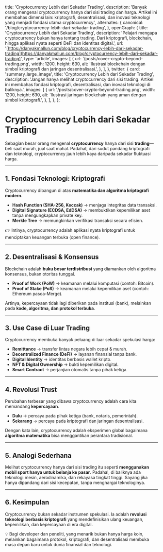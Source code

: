title: 'Cryptocurrency Lebih dari Sekadar Trading',
description:
'Banyak orang mengenal cryptocurrency hanya dari sisi trading dan harga. Artikel ini membahas dimensi lain: kriptografi, desentralisasi, dan inovasi teknologi yang menjadi fondasi utama cryptocurrency.',
alternates: {
canonical: '/blog/cryptocurrency-lebih-dari-sekadar-trading',
},
openGraph: {
title: 'Cryptocurrency Lebih dari Sekadar Trading',
description:
'Pelajari mengapa cryptocurrency bukan hanya tentang trading. Dari kriptografi, blockchain, hingga aplikasi nyata seperti DeFi dan identitas digital.',
url: '[https://danyakmallun.com/blog/cryptocurrency-lebih-dari-sekadar-trading](https://danyakmallun.com/blog/cryptocurrency-lebih-dari-sekadar-trading)',
type: 'article',
images: \[
{
url: '/posts/cover-crypto-beyond-trading.png',
width: 1200,
height: 630,
alt: 'Ilustrasi blockchain dengan simbol kriptografi dan jaringan desentralisasi.',
},
],
},
twitter: {
card: 'summary\_large\_image',
title: 'Cryptocurrency Lebih dari Sekadar Trading',
description:
'Jangan hanya melihat cryptocurrency dari sisi trading. Artikel ini membahas fondasi kriptografi, desentralisasi, dan inovasi teknologi di baliknya.',
images: \[
{
url: '/posts/cover-crypto-beyond-trading.png',
width: 1200,
height: 630,
alt: 'Ilustrasi jaringan blockchain yang aman dengan simbol kriptografi.',
},
],
},
};

<Cover
src="/posts/cover-crypto-beyond-trading.png"
alt="Ilustrasi abstrak blockchain dengan simbol kunci kriptografi."
caption="Cryptocurrency Lebih dari Sekadar Trading"
/>

# Cryptocurrency Lebih dari Sekadar Trading

Sebagian besar orang mengenal **cryptocurrency** hanya dari sisi **trading**—beli saat murah, jual saat mahal. Padahal, dari sudut pandang kriptografi dan teknologi, cryptocurrency jauh lebih kaya daripada sekadar fluktuasi harga.

---

## 1. Fondasi Teknologi: Kriptografi

Cryptocurrency dibangun di atas **matematika dan algoritma kriptografi modern**.

* **Hash Function (SHA-256, Keccak)** → menjaga integritas data transaksi.
* **Digital Signature (ECDSA, EdDSA)** → membuktikan kepemilikan aset tanpa mengungkapkan private key.
* **Merkle Tree** → memungkinkan verifikasi transaksi secara efisien.

👉 Intinya, cryptocurrency adalah aplikasi nyata kriptografi untuk menciptakan keuangan terbuka (open finance).

---

## 2. Desentralisasi & Konsensus

Blockchain adalah **buku besar terdistribusi** yang diamankan oleh algoritma konsensus, bukan otoritas tunggal.

* **Proof of Work (PoW)** → keamanan melalui komputasi (contoh: Bitcoin).
* **Proof of Stake (PoS)** → keamanan melalui kepemilikan aset (contoh: Ethereum pasca-Merge).

Artinya, kepercayaan tidak lagi diberikan pada institusi (bank), melainkan pada **kode, algoritma, dan protokol terbuka**.

---

## 3. Use Case di Luar Trading

Cryptocurrency membuka banyak peluang di luar sekadar spekulasi harga:

* **Remittance** → transfer lintas negara lebih cepat & murah.
* **Decentralized Finance (DeFi)** → layanan finansial tanpa bank.
* **Digital Identity** → identitas berbasis wallet kripto.
* **NFT & Digital Ownership** → bukti kepemilikan digital.
* **Smart Contract** → perjanjian otomatis tanpa pihak ketiga.

---

## 4. Revolusi Trust

Perubahan terbesar yang dibawa cryptocurrency adalah cara kita memandang **kepercayaan**.

* **Dulu** → percaya pada pihak ketiga (bank, notaris, pemerintah).
* **Sekarang** → percaya pada kriptografi dan jaringan desentralisasi.

Dengan kata lain, cryptocurrency adalah eksperimen global bagaimana **algoritma matematika** bisa menggantikan perantara tradisional.

---

## 5. Analogi Sederhana

Melihat cryptocurrency hanya dari sisi trading itu seperti **menggunakan mobil sport hanya untuk belanja ke pasar**. Padahal, di baliknya ada teknologi mesin, aerodinamika, dan rekayasa tingkat tinggi. Sayang jika hanya dipandang dari sisi kecepatan, tanpa menghargai teknologinya.

---

## 6. Kesimpulan

Cryptocurrency bukan sekadar instrumen spekulasi. Ia adalah **revolusi teknologi berbasis kriptografi** yang mendefinisikan ulang keuangan, kepemilikan, dan kepercayaan di era digital.

💡 Bagi developer dan peneliti, yang menarik bukan hanya harga koin, melainkan bagaimana protokol, kriptografi, dan desentralisasi membuka masa depan baru untuk dunia finansial dan teknologi.
